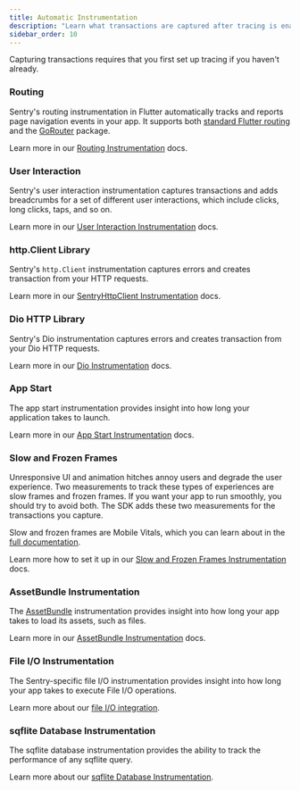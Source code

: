 ```yaml
---
title: Automatic Instrumentation
description: "Learn what transactions are captured after tracing is enabled."
sidebar_order: 10
---
```


<Alert>

Capturing transactions requires that you first <PlatformLink to="/tracing/">set up tracing</PlatformLink> if you haven't already.

</Alert>

### Routing

Sentry's routing instrumentation in Flutter automatically tracks and reports page navigation events in your app.
It supports both [standard Flutter routing](https://docs.flutter.dev/ui/navigation) and the [GoRouter](https://pub.dev/packages/go_router) package.

Learn more in our [Routing Instrumentation](/platforms/dart/guides/flutter/integrations/routing-instrumentation/) docs.

### User Interaction

Sentry's user interaction instrumentation captures transactions and adds breadcrumbs for a set of different user interactions, which include clicks, long clicks, taps, and so on.

Learn more in our [User Interaction Instrumentation](/platforms/dart/guides/flutter/integrations/user-interaction-instrumentation/) docs.

### http.Client Library

Sentry's `http.Client` instrumentation captures errors and creates transaction from your HTTP requests.

Learn more in our [SentryHttpClient Instrumentation](/platforms/dart/integrations/http-integration/#performance-monitoring-for-http-requests) docs.

### Dio HTTP Library

Sentry's Dio instrumentation captures errors and creates transaction from your Dio HTTP requests.

Learn more in our [Dio Instrumentation](/platforms/dart/integrations/dio/#performance-monitoring-for-http-requests) docs.

### App Start

The app start instrumentation provides insight into how long your application takes to launch.

Learn more in our [App Start Instrumentation](/platforms/dart/guides/flutter/integrations/app-start-instrumentation/) docs.

### Slow and Frozen Frames

Unresponsive UI and animation hitches annoy users and degrade the user experience. Two measurements to track these types of experiences are slow frames and frozen frames. If you want your app to run smoothly, you should try to avoid both. The SDK adds these two measurements for the transactions you capture.

Slow and frozen frames are Mobile Vitals, which you can learn about in the [full documentation](/product/insights/mobile/mobile-vitals).

Learn more how to set it up in our [Slow and Frozen Frames Instrumentation](/platforms/dart/guides/flutter/integrations/slow-and-frozen-frames-instrumentation/) docs.

### AssetBundle Instrumentation

The [AssetBundle](https://api.flutter.dev/flutter/services/AssetBundle-class.html) instrumentation provides insight into how long your app takes to load its assets, such as files.

Learn more in our [AssetBundle Instrumentation](/platforms/dart/guides/flutter/integrations/asset-bundle-instrumentation/) docs.

### File I/O Instrumentation

The Sentry-specific file I/O instrumentation provides insight into how long your app takes to execute File I/O operations.

Learn more about our [file I/O integration](/platforms/dart/integrations/file/).

### sqflite Database Instrumentation

The sqflite database instrumentation provides the ability to track the performance of any sqflite query.

Learn more about our [sqflite Database Instrumentation](/platforms/dart/guides/flutter/integrations/sqflite-instrumentation/).
